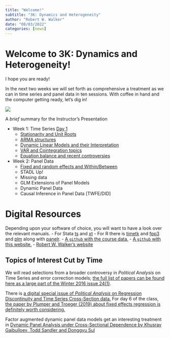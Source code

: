 ```yaml
---
title: "Welcome!"
subtitle: "3K: Dynamics and Heterogeneity"
author: "Robert W. Walker"
date: "08/03/2022"
categories: [news]
---
```


# Welcome to 3K: Dynamics and Heterogeneity!

I hope you are ready! 

In the next two weeks we will set forth as comprehensive a treatment as we can in time series and panel data in ten sessions.  With coffee in hand and the computer getting ready, let's dig in!

![](thumbnail.jpg)

A *brief* summary for the Instructor's Presentation

- Week 1: Time Series [Day 1](https://youtu.be/33ERJFeyEiQ)
  + [Stationarity and Unit Roots](https://youtu.be/-Ibi3SpCBHc)
  + [ARMA structures](https://youtu.be/-Ibi3SpCBHc)
  + [Dynamic Linear Models and their Interpretation](https://youtu.be/lxIdDXVmZqM)
  + [VAR and Cointegration topics](https://youtu.be/DqXBZDNT2Ig)
  + [Equation balance and recent controversies](https://youtu.be/aCe54k-7W-I)
- Week 2: Panel Data
  + [Fixed and random effects and Within/Between](https://youtu.be/QKVynJ37MtE)
  + STADL Up!
  + Missing data
  + GLM Extensions of Panel Models
  + Dynamic Panel Data
  + Causal Inference in Panel Data [TWFE/DID]

# Digital Resources

Depending upon your software of choice, you will want to have a look over the relevant manuals.
- For Stata [ts](https://www.stata.com/manuals/ts.pdf) and [xt](https://www.stata.com/manuals/xt.pdf)
- For R there is [timetk](https://business-science.github.io/timetk/) and [fpp3](https://otexts.com/fpp3/) and [plm](https://cran.r-project.org/web/packages/plm/vignettes/A_plmPackage.html) along with [panelr](https://cran.r-project.org/web/packages/panelr/vignettes/wbm.html).
- [A `github` with the course data.](https://github.com/robertwwalker/Essex-Data)
- [A `github` with this website.](https://github.com/robertwwalker/ESSSSDA22-3K/)
- [Robert W. Walker's website](https://rww.science)

## Topics of Interest Cut by Time

We will read selections from a broader controversy in *Political Analysis*  on Time Series and error correction models; [the full list of papers can be found here as a large part of the Winter 2016 issue 24(1)](https://www.cambridge.org/core/journals/political-analysis/issue/BEBF2602B7601618A0EA1D40B9AC4DDE).  

There is [a digital special issue of *Political Analysis* on Regression Discontinuity and Time Series Cross-Section data.](https://www.cambridge.org/core/journals/political-analysis/special-collections/panel-data-analysis-and-regression-discontinuity)  For day 6 of the class, [the paper by Plumper and Troeger (2019) about fixed effects regression is definitely worth considering.](https://www.cambridge.org/core/journals/political-analysis/article/not-so-harmless-after-all-the-fixedeffects-model/5DD67D1D95F573B11EB189BA72338854)

Factor augmented dynamic panel data models get an interesting treatment in [Dynamic Panel Analysis under Cross-Sectional Dependence by Khusrav Gaibulloev, Todd Sandler and Donggyu Sul](https://www.cambridge.org/core/journals/political-analysis/article/dynamic-panel-analysis-under-crosssectional-dependence/88101DECF0F2804EF7E8AE2EEC53127F)